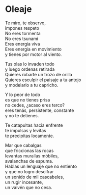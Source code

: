 # Oleaje {-}


Te miro, te observo,<br>
impones respeto<br>
No eres tormenta<br>
No eres tsunami<br>
Eres energía viva<br>
Eres energía en movimiento<br>
y tienes por motor al viento.<br>

Tus olas lo invaden todo<br>
y luego ordenas retirada<br>
Quieres robarte un trozo de orilla<br>
Quieres esculpir el paisaje a tu antojo<br>
y modelarlo a tu capricho.<br>

Y lo peor de todo<br>
es que no tienes prisa<br>
no cedes, ¿acaso eres terco?<br>
eres tenás, persistente, constante<br>
y no te detienes.<br>

Te catapultas hacia enfrente<br>
te impulsas y levitas<br>
te precipitas locamente.<br>

Mar que cabalgas<br>
que friccionas las rocas<br>
levantas murallas móbiles,<br>
avalanchas de espuma.<br>
Hablas un lenguaje que no entiento<br>
y que no logro descifrar<br>
un sonido de mil cascabeles,<br>
un rugir incesante,<br>
un vaivén que no cesa.
